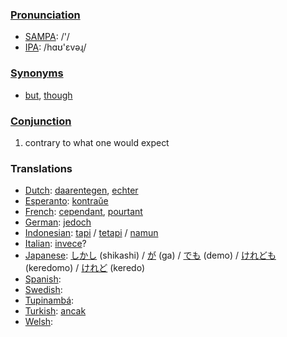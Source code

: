 ===[[Pronunciation]]===
*[[w:SAMPA|SAMPA]]: /'/
*[[w:IPA|IPA]]: /hɑʊ'εvəɻ/

===[[Synonym]]s===

*[[but]], [[though]]

===[[Conjunction]]===

#contrary to what one would expect

===Translations===
*[[Dutch]]: [[daarentegen]], [[echter]]
*[[Esperanto]]: [[kontraŭe]]
*[[French]]: [[cependant]], [[pourtant]]
*[[German]]: [[jedoch]]
*[[Indonesian]]: [[tapi]] / [[tetapi]] / [[namun]]
*[[Italian]]: [[invece]]?
*[[Japanese]]: [[しかし]] (shikashi) / [[が]] (ga) / [[でも]] (demo) / [[けれども]] (keredomo) / [[けれど]] (keredo)
*[[Spanish]]: [[]]
*[[Swedish]]: [[]]
*[[Tupinambá]]: [[]]
*[[Turkish]]: [[ancak]]
*[[Welsh]]: [[]]